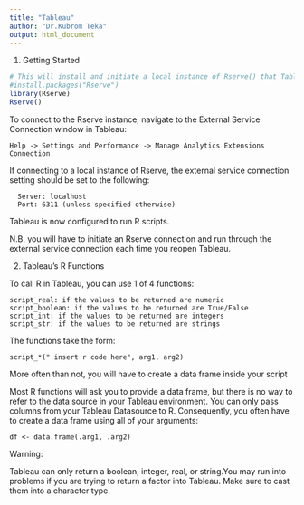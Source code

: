 ---
title: "Tableau"
author: "Dr.Kubrom Teka"
output: html_document
---

1. Getting Started

```{r}
# This will install and initiate a local instance of Rserve() that Tableau will connect to.
#install.packages("Rserve")
library(Rserve)
Rserve() 
```

To connect to the Rserve instance, navigate to the External Service Connection window in Tableau:

    Help -> Settings and Performance -> Manage Analytics Extensions Connection
  
If connecting to a local instance of Rserve, the external service connection setting should be set to the following:

      Server: localhost
      Port: 6311 (unless specified otherwise) 


Tableau is now configured to run R scripts.

N.B. you will have to initiate an Rserve connection and run through the external service connection each time you reopen Tableau.


2. Tableau's R Functions

To call R in Tableau, you can use 1 of 4 functions:

    script_real: if the values to be returned are numeric
    script_boolean: if the values to be returned are True/False
    script_int: if the values to be returned are integers
    script_str: if the values to be returned are strings

The functions take the form:

    script_*(" insert r code here", arg1, arg2) 

More often than not, you will have to create a data frame inside your script

Most R functions will ask you to provide a data frame, but there is no way to refer to the data source in your Tableau environment. You can only pass columns from your Tableau Datasource to R. Consequently, you often have to create a data frame using all of your arguments:

    df <- data.frame(.arg1, .arg2)

Warning:

Tableau can only return a boolean, integer, real, or string.You may run into problems if you are trying to return a factor into Tableau. 
Make sure to cast them into a character type.



